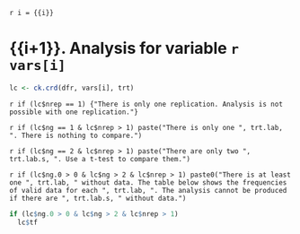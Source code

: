 `r i = {{i}}`

# {{i+1}}. Analysis for variable `r vars[i]`

```r
lc <- ck.crd(dfr, vars[i], trt)
```

`r if (lc$nrep == 1) {"There is only one replication. Analysis is not possible with one replication."}`

`r if (lc$ng == 1 & lc$nrep > 1) paste("There is only one ", trt.lab, ". There is nothing to compare.")`

`r if (lc$ng == 2 & lc$nrep > 1) paste("There are only two ", trt.lab.s, ". Use a t-test to compare them.")`

`r if (lc$ng.0 > 0 & lc$ng > 2 & lc$nrep > 1) paste0("There is at least one ", trt.lab, " without data. The table below shows the frequencies of valid data for each ", trt.lab, ". The analysis cannot be produced if there are ", trt.lab.s, " without data.")`

```r
if (lc$ng.0 > 0 & lc$ng > 2 & lc$nrep > 1)
  lc$tf
```
